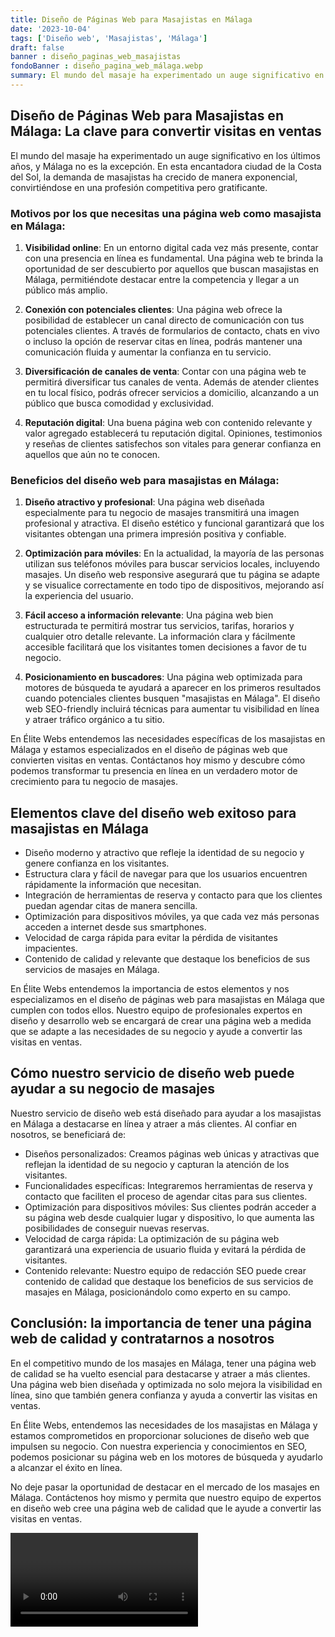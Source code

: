 ```yaml
---
title: Diseño de Páginas Web para Masajistas en Málaga
date: '2023-10-04'
tags: ['Diseño web', 'Masajistas', 'Málaga']
draft: false
banner : diseño_paginas_web_masajistas
fondoBanner : diseño_pagina_web_málaga.webp
summary: El mundo del masaje ha experimentado un auge significativo en los últimos años, y Málaga no es la excepción. En esta encantadora ciudad de la Costa del Sol, la demanda de masajistas ha crecido de manera exponencial, convirtiéndose en una profesión competitiva pero gratificante.
---
```


## Diseño de Páginas Web para Masajistas en Málaga: La clave para convertir visitas en ventas

El mundo del masaje ha experimentado un auge significativo en los últimos años, y Málaga no es la excepción. En esta encantadora ciudad de la Costa del Sol, la demanda de masajistas ha crecido de manera exponencial, convirtiéndose en una profesión competitiva pero gratificante.

### Motivos por los que necesitas una página web como masajista en Málaga:

1. **Visibilidad online**: En un entorno digital cada vez más presente, contar con una presencia en línea es fundamental. Una página web te brinda la oportunidad de ser descubierto por aquellos que buscan masajistas en Málaga, permitiéndote destacar entre la competencia y llegar a un público más amplio.

2. **Conexión con potenciales clientes**: Una página web ofrece la posibilidad de establecer un canal directo de comunicación con tus potenciales clientes. A través de formularios de contacto, chats en vivo o incluso la opción de reservar citas en línea, podrás mantener una comunicación fluida y aumentar la confianza en tu servicio.

3. **Diversificación de canales de venta**: Contar con una página web te permitirá diversificar tus canales de venta. Además de atender clientes en tu local físico, podrás ofrecer servicios a domicilio, alcanzando a un público que busca comodidad y exclusividad.

4. **Reputación digital**: Una buena página web con contenido relevante y valor agregado establecerá tu reputación digital. Opiniones, testimonios y reseñas de clientes satisfechos son vitales para generar confianza en aquellos que aún no te conocen.

### Beneficios del diseño web para masajistas en Málaga:

1. **Diseño atractivo y profesional**: Una página web diseñada especialmente para tu negocio de masajes transmitirá una imagen profesional y atractiva. El diseño estético y funcional garantizará que los visitantes obtengan una primera impresión positiva y confiable.

2. **Optimización para móviles**: En la actualidad, la mayoría de las personas utilizan sus teléfonos móviles para buscar servicios locales, incluyendo masajes. Un diseño web responsive asegurará que tu página se adapte y se visualice correctamente en todo tipo de dispositivos, mejorando así la experiencia del usuario.

3. **Fácil acceso a información relevante**: Una página web bien estructurada te permitirá mostrar tus servicios, tarifas, horarios y cualquier otro detalle relevante. La información clara y fácilmente accesible facilitará que los visitantes tomen decisiones a favor de tu negocio.

4. **Posicionamiento en buscadores**: Una página web optimizada para motores de búsqueda te ayudará a aparecer en los primeros resultados cuando potenciales clientes busquen "masajistas en Málaga". El diseño web SEO-friendly incluirá técnicas para aumentar tu visibilidad en línea y atraer tráfico orgánico a tu sitio.

En Élite Webs entendemos las necesidades específicas de los masajistas en Málaga y estamos especializados en el diseño de páginas web que convierten visitas en ventas. Contáctanos hoy mismo y descubre cómo podemos transformar tu presencia en línea en un verdadero motor de crecimiento para tu negocio de masajes.

<GifSeo />

<Cta />

## Elementos clave del diseño web exitoso para masajistas en Málaga

- Diseño moderno y atractivo que refleje la identidad de su negocio y genere confianza en los visitantes.
- Estructura clara y fácil de navegar para que los usuarios encuentren rápidamente la información que necesitan.
- Integración de herramientas de reserva y contacto para que los clientes puedan agendar citas de manera sencilla.
- Optimización para dispositivos móviles, ya que cada vez más personas acceden a internet desde sus smartphones.
- Velocidad de carga rápida para evitar la pérdida de visitantes impacientes.
- Contenido de calidad y relevante que destaque los beneficios de sus servicios de masajes en Málaga.

En Élite Webs entendemos la importancia de estos elementos y nos especializamos en el diseño de páginas web para masajistas en Málaga que cumplen con todos ellos. Nuestro equipo de profesionales expertos en diseño y desarrollo web se encargará de crear una página web a medida que se adapte a las necesidades de su negocio y ayude a convertir las visitas en ventas.

## Cómo nuestro servicio de diseño web puede ayudar a su negocio de masajes

Nuestro servicio de diseño web está diseñado para ayudar a los masajistas en Málaga a destacarse en línea y atraer a más clientes. Al confiar en nosotros, se beneficiará de:

- Diseños personalizados: Creamos páginas web únicas y atractivas que reflejan la identidad de su negocio y capturan la atención de los visitantes.
- Funcionalidades específicas: Integraremos herramientas de reserva y contacto que faciliten el proceso de agendar citas para sus clientes.
- Optimización para dispositivos móviles: Sus clientes podrán acceder a su página web desde cualquier lugar y dispositivo, lo que aumenta las posibilidades de conseguir nuevas reservas.
- Velocidad de carga rápida: La optimización de su página web garantizará una experiencia de usuario fluida y evitará la pérdida de visitantes.
- Contenido relevante: Nuestro equipo de redacción SEO puede crear contenido de calidad que destaque los beneficios de sus servicios de masajes en Málaga, posicionándolo como experto en su campo.

## Conclusión: la importancia de tener una página web de calidad y contratarnos a nosotros

En el competitivo mundo de los masajes en Málaga, tener una página web de calidad se ha vuelto esencial para destacarse y atraer a más clientes. Una página web bien diseñada y optimizada no solo mejora la visibilidad en línea, sino que también genera confianza y ayuda a convertir las visitas en ventas.

En Élite Webs, entendemos las necesidades de los masajistas en Málaga y estamos comprometidos en proporcionar soluciones de diseño web que impulsen su negocio. Con nuestra experiencia y conocimientos en SEO, podemos posicionar su página web en los motores de búsqueda y ayudarlo a alcanzar el éxito en línea.

No deje pasar la oportunidad de destacar en el mercado de los masajes en Málaga. Contáctenos hoy mismo y permita que nuestro equipo de expertos en diseño web cree una página web de calidad que le ayude a convertir las visitas en ventas.


<Video />

<CtaBot job='Masajistas' city='Málaga'/>

<Gmaps query='Málaga+españa+maps' />